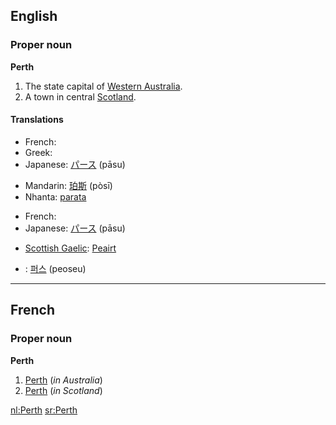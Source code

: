 ==English==

===Proper noun===
{{wikipedia}}
'''Perth'''

# The state capital of [[Western Australia]].
# A town in central [[Scotland]].

====Translations====

{{trans-top|in Western Australia}}
* French: {{t-|fr|Perth}}
* Greek: {{t-|el|Περθ|n|tr=Perth|sc=Grek}}
* Japanese: [[パース]] (pāsu)
{{trans-mid}}
* Mandarin: [[珀斯]] (pòsī)
* Nhanta: [[parata]]
{{trans-bottom}}

{{trans-top|in Scotland}}
* French: {{t-|fr|Perth}}
* Japanese: [[パース]] (pāsu)
{{trans-mid}}
* [[Scottish Gaelic]]: [[Peairt]]
{{trans-bottom}}

{{checktrans}}

* {{ttbc|Korean}}: [[퍼스]] (peoseu)

----

==French==

===Proper noun===
'''Perth'''

# [[Perth#English|Perth]] (''in Australia'')
# [[Perth#English|Perth]] (''in Scotland'')

[[nl:Perth]]
[[sr:Perth]]